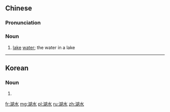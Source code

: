 ==Chinese==
{{zh-forms}}

===Pronunciation===
{{zh-pron
|m=húshuǐ
|c=wu4 seoi2
|cat=n
}}

===Noun===
{{zh-noun}}

# [[lake]] [[water]]; the water in a lake

----

==Korean==
{{ko-hanjatab}}

===Noun===
{{ko-noun|hj|hangeul=호수}}

# {{hanja form of|호수|[[lake]]}}

[[fr:湖水]]
[[mg:湖水]]
[[pl:湖水]]
[[ru:湖水]]
[[zh:湖水]]